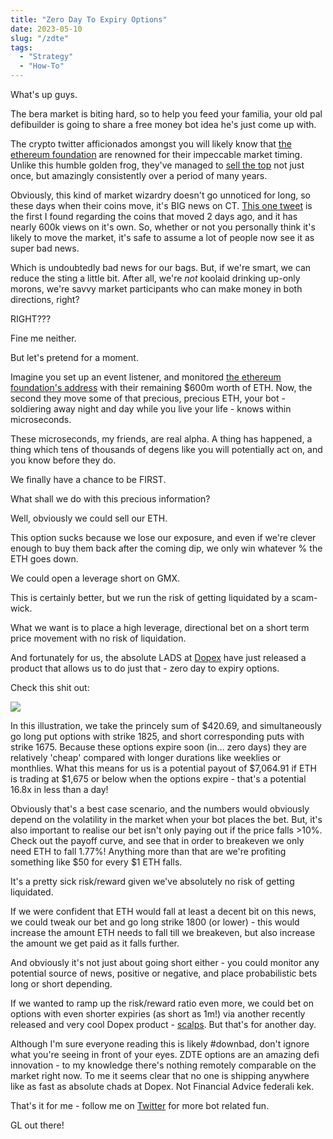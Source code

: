 ```yaml
---
title: "Zero Day To Expiry Options"
date: 2023-05-10
slug: "/zdte"
tags:
  - "Strategy"
  - "How-To"
---
```


What's up guys. 

The bera market is biting hard, so to help you feed your familia, your old pal defibuilder is going to share a free money bot idea he's just come up with.

The crypto twitter afficionados amongst you will likely know that [the ethereum foundation](https://ethereum.org/en/foundation/) are renowned for their impeccable market timing. Unlike this humble golden frog, they've managed to [sell the top](https://www.newsbtc.com/news/ethereum/the-ethereum-foundation-sold-at-the-top-again-did-they-know-something-we-didnt/) not just once, but amazingly consistently over a period of many years. 

Obviously, this kind of market wizardry doesn't go unnoticed for long, so these days when their coins move, it's BIG news on CT. [This one tweet](https://twitter.com/lookonchain/status/1654676063618990085) is the first I found regarding the coins that moved 2 days ago, and it has nearly 600k views on it's own. So, whether or not you personally think it's likely to move the market, it's safe to assume a lot of people now see it as super bad news.

Which is undoubtedly bad news for our bags. But, if we're smart, we can reduce the sting a little bit. After all, we're *not* koolaid drinking up-only morons, we're savvy market participants who can make money in both directions, right?

RIGHT???

Fine me neither.

But let's pretend for a moment.

Imagine you set up an event listener, and monitored [the ethereum foundation's address](https://etherscan.io/address/0xde0b295669a9fd93d5f28d9ec85e40f4cb697bae) with their remaining $600m worth of ETH. Now, the second they move some of that precious, precious ETH, your bot - soldiering away night and day while you live your life - knows within microseconds. 

These microseconds, my friends, are real alpha. A thing has happened, a thing which tens of thousands of degens like you will potentially act on, and you know before they do.

We finally have a chance to be FIRST.

What shall we do with this precious information? 

Well, obviously we could sell our ETH. 

This option sucks because we lose our exposure, and even if we're clever enough to buy them back after the coming dip, we only win whatever % the ETH goes down.

We could open a leverage short on GMX. 

This is certainly better, but we run the risk of getting liquidated by a scam-wick.

What we want is to place a high leverage, directional bet on a short term price movement with no risk of liquidation.

And fortunately for us, the absolute LADS at [Dopex](https://app.dopex.io/zdte/eth) have just released a product that allows us to do just that - zero day to expiry options. 

Check this shit out:

![](https://i.gyazo.com/94e2a6bcff1750504f636dd857112291.png)

In this illustration, we take the princely sum of $420.69, and simultaneously go long put options with strike 1825, and short corresponding puts with strike 1675. Because these options expire soon (in... zero days) they are relatively 'cheap' compared with longer durations like weeklies or monthlies. What this means for us is a potential payout of $7,064.91 if ETH is trading at $1,675 or below when the options expire - that's a potential 16.8x in less than a day!

Obviously that's a best case scenario, and the numbers would obviously depend on the volatility in the market when your bot places the bet. But, it's also important to realise our bet isn't only paying out if the price falls >10%. Check out the payoff curve, and see that in order to breakeven we only need ETH to fall 1.77%! Anything more than that are we're profiting something like $50 for every $1 ETH falls.

It's a pretty sick risk/reward given we've absolutely no risk of getting liquidated.

If we were confident that ETH would fall at least a decent bit on this news, we could tweak our bet and go long strike 1800 (or lower) - this would increase the amount ETH needs to fall till we breakeven, but also increase the amount we get paid as it falls further. 

And obviously it's not just about going short either - you could monitor any potential source of news, positive or negative, and place probabilistic bets long or short depending.

If we wanted to ramp up the risk/reward ratio even more, we could bet on options with even shorter expiries (as short as 1m!) via another recently released and very cool Dopex product - [scalps](https://app.dopex.io/scalps/ETH). But that's for another day.

Although I'm sure everyone reading this is likely #downbad, don't ignore what you're seeing in front of your eyes. ZDTE options are an amazing defi innovation - to my knowledge there's nothing remotely comparable on the market right now. To me it seems clear that no one is shipping anywhere like as fast as absolute chads at Dopex. Not Financial Advice federali kek.

That's it for me - follow me on [Twitter](https://twitter.com/defibuildereth) for more bot related fun.

GL out there!